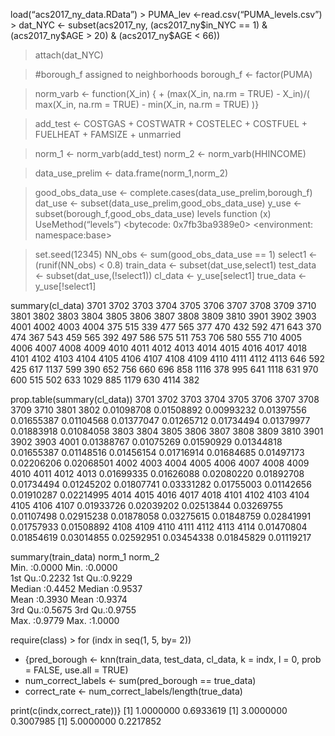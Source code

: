 load("acs2017_ny_data.RData")
> PUMA_lev <-read.csv("PUMA_levels.csv")
> dat_NYC <- subset(acs2017_ny, (acs2017_ny$in_NYC == 1) & (acs2017_ny$AGE > 20) & (acs2017_ny$AGE < 66))

> attach(dat_NYC)

> #borough_f assigned to neighborhoods
> borough_f <- factor(PUMA)

> norm_varb <- function(X_in) {
+   (max(X_in, na.rm = TRUE) - X_in)/( max(X_in, na.rm = TRUE) - min(X_in, na.rm = TRUE) )}

> add_test <- COSTGAS + COSTWATR + COSTELEC + COSTFUEL + FUELHEAT + FAMSIZE + unmarried

> norm_1 <- norm_varb(add_test)
> norm_2 <- norm_varb(HHINCOME)

> data_use_prelim <- data.frame(norm_1,norm_2)

> good_obs_data_use <- complete.cases(data_use_prelim,borough_f)
> dat_use <- subset(data_use_prelim,good_obs_data_use)
> y_use <- subset(borough_f,good_obs_data_use)
> levels
function (x) 
UseMethod("levels")
<bytecode: 0x7fb3ba9389e0>
<environment: namespace:base>

> set.seed(12345)
> NN_obs <- sum(good_obs_data_use == 1)
> select1 <- (runif(NN_obs) < 0.8)
> train_data <- subset(dat_use,select1)
> test_data <- subset(dat_use,(!select1))
> cl_data <- y_use[select1]
>true_data <- y_use[!select1]



summary(cl_data)
3701 3702 3703 3704 3705 3706 3707 3708 3709 3710 3801 3802 3803 3804 3805 3806 3807 3808 3809 3810 3901 3902 3903 4001 4002 4003 4004 
 375  515  339  477  565  377  470  432  592  471  643  370  474  367  543  459  565  392  497  586  575  511  753  706  580  555  710 
4005 4006 4007 4008 4009 4010 4011 4012 4013 4014 4015 4016 4017 4018 4101 4102 4103 4104 4105 4106 4107 4108 4109 4110 4111 4112 4113 
 646  592  425  617 1137  599  390  652  756  660  696  858 1116  378  995  641 1118  631  970  600  515  502  633 1029  885 1179  630 
4114 
 382 


prop.table(summary(cl_data))
      3701       3702       3703       3704       3705       3706       3707       3708       3709       3710       3801       3802 
0.01098708 0.01508892 0.00993232 0.01397556 0.01655387 0.01104568 0.01377047 0.01265712 0.01734494 0.01379977 0.01883918 0.01084058 
      3803       3804       3805       3806       3807       3808       3809       3810       3901       3902       3903       4001 
0.01388767 0.01075269 0.01590929 0.01344818 0.01655387 0.01148516 0.01456154 0.01716914 0.01684685 0.01497173 0.02206206 0.02068501 
      4002       4003       4004       4005       4006       4007       4008       4009       4010       4011       4012       4013 
0.01699335 0.01626088 0.02080220 0.01892708 0.01734494 0.01245202 0.01807741 0.03331282 0.01755003 0.01142656 0.01910287 0.02214995 
      4014       4015       4016       4017       4018       4101       4102       4103       4104       4105       4106       4107 
0.01933726 0.02039202 0.02513844 0.03269755 0.01107498 0.02915238 0.01878058 0.03275615 0.01848759 0.02841991 0.01757933 0.01508892 
      4108       4109       4110       4111       4112       4113       4114 
0.01470804 0.01854619 0.03014855 0.02592951 0.03454338 0.01845829 0.01119217 


summary(train_data)
     norm_1           norm_2      
 Min.   :0.0000   Min.   :0.0000  
 1st Qu.:0.2232   1st Qu.:0.9229  
 Median :0.4452   Median :0.9537  
 Mean   :0.3930   Mean   :0.9374  
 3rd Qu.:0.5675   3rd Qu.:0.9755  
 Max.   :0.9779   Max.   :1.0000  


require(class)
> for (indx in seq(1, 5, by= 2)) 

+ {pred_borough <- knn(train_data, test_data, cl_data, k = indx, l = 0, prob = FALSE, use.all = TRUE)
+ num_correct_labels <- sum(pred_borough == true_data)
+ correct_rate <- num_correct_labels/length(true_data)

print(c(indx,correct_rate))}
[1] 1.0000000 0.6933619
[1] 3.0000000 0.3007985
[1] 5.0000000 0.2217852

